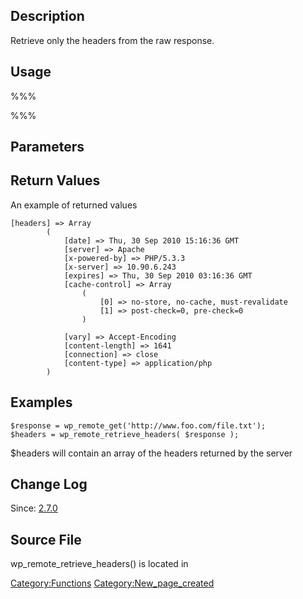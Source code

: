 == Description ==

Retrieve only the headers from the raw response.

== Usage ==

%%% <?php wp_remote_retrieve_headers( $response ); ?> %%%

== Parameters ==

{{Parameter|$response|array|HTTP response.|required}}

== Return Values ==

{{Return||array|The headers of the response. Empty array if incorrect parameter given.}}

An example of returned values
<pre>
[headers] => Array
        (
            [date] => Thu, 30 Sep 2010 15:16:36 GMT
            [server] => Apache
            [x-powered-by] => PHP/5.3.3
            [x-server] => 10.90.6.243
            [expires] => Thu, 30 Sep 2010 03:16:36 GMT
            [cache-control] => Array
                (
                    [0] => no-store, no-cache, must-revalidate
                    [1] => post-check=0, pre-check=0
                )

            [vary] => Accept-Encoding
            [content-length] => 1641
            [connection] => close
            [content-type] => application/php
        )
</pre>

== Examples ==

<pre>
$response = wp_remote_get('http://www.foo.com/file.txt');
$headers = wp_remote_retrieve_headers( $response );
</pre>

$headers will contain an array of the headers returned by the server


== Change Log ==

Since: [[Version 2.7.0|2.7.0]]

== Source File ==

wp_remote_retrieve_headers() is located in {{Trac|wp-includes/http.php}}

[[Category:Functions]]

[[Category:New_page_created]]